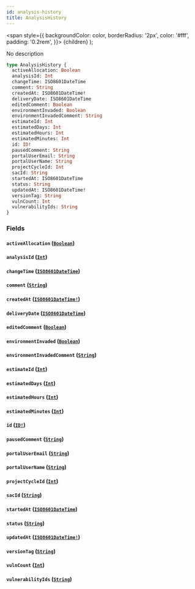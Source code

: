 ```yaml
---
id: analysis-history
title: AnalysisHistory
---
```


<span
style={{
      backgroundColor: color,
      borderRadius: '2px',
      color: '#fff',
      padding: '0.2rem',
    }}>
{children}
</span>
);

No description

```graphql
type AnalysisHistory {
  activeAllocation: Boolean
  analysisId: Int
  changeTime: ISO8601DateTime
  comment: String
  createdAt: ISO8601DateTime!
  deliveryDate: ISO8601DateTime
  editedComment: Boolean
  environmentInvaded: Boolean
  environmentInvadedComment: String
  estimateId: Int
  estimatedDays: Int
  estimatedHours: Int
  estimatedMinutes: Int
  id: ID!
  pausedComment: String
  portalUserEmail: String
  portalUserName: String
  projectCycleId: Int
  sacId: String
  startedAt: ISO8601DateTime
  status: String
  updatedAt: ISO8601DateTime!
  versionTag: String
  vulnCount: Int
  vulnerabilityIds: String
}
```

### Fields

#### `activeAllocation` ([`Boolean`](/api/scalars/boolean))

#### `analysisId` ([`Int`](/api/scalars/int))

#### `changeTime` ([`ISO8601DateTime`](/api/scalars/iso-8601-date-time))

#### `comment` ([`String`](/api/scalars/string))

#### `createdAt` ([`ISO8601DateTime!`](/api/scalars/iso-8601-date-time))

#### `deliveryDate` ([`ISO8601DateTime`](/api/scalars/iso-8601-date-time))

#### `editedComment` ([`Boolean`](/api/scalars/boolean))

#### `environmentInvaded` ([`Boolean`](/api/scalars/boolean))

#### `environmentInvadedComment` ([`String`](/api/scalars/string))

#### `estimateId` ([`Int`](/api/scalars/int))

#### `estimatedDays` ([`Int`](/api/scalars/int))

#### `estimatedHours` ([`Int`](/api/scalars/int))

#### `estimatedMinutes` ([`Int`](/api/scalars/int))

#### `id` ([`ID!`](/api/scalars/id))

#### `pausedComment` ([`String`](/api/scalars/string))

#### `portalUserEmail` ([`String`](/api/scalars/string))

#### `portalUserName` ([`String`](/api/scalars/string))

#### `projectCycleId` ([`Int`](/api/scalars/int))

#### `sacId` ([`String`](/api/scalars/string))

#### `startedAt` ([`ISO8601DateTime`](/api/scalars/iso-8601-date-time))

#### `status` ([`String`](/api/scalars/string))

#### `updatedAt` ([`ISO8601DateTime!`](/api/scalars/iso-8601-date-time))

#### `versionTag` ([`String`](/api/scalars/string))

#### `vulnCount` ([`Int`](/api/scalars/int))

#### `vulnerabilityIds` ([`String`](/api/scalars/string))
